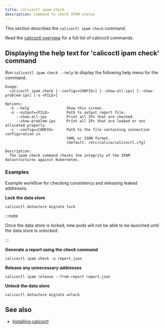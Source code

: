```yaml
---
title: calicoctl ipam check
description: Command to check IPAM status
---
```


This section describes the `calicoctl ipam check` command.

Read the [calicoctl overview](../overview.mdx) for a full list of calicoctl commands.

## Displaying the help text for 'calicoctl ipam check' command

Run `calicoctl ipam check --help` to display the following help menu for the command.

```
Usage:
  calicoctl ipam check [--config=<CONFIG>] [--show-all-ips] [--show-problem-ips] [-o <FILE>]

Options:
  -h --help                 Show this screen.
  -o --output=<FILE>        Path to output report file.
     --show-all-ips         Print all IPs that are checked.
     --show-problem-ips     Print all IPs that are leaked or not allocated properly.
  -c --config=<CONFIG>      Path to the file containing connection configuration in
                            YAML or JSON format.
                            [default: /etc/calico/calicoctl.cfg]

Description:
  The ipam check command checks the integrity of the IPAM datastructures against Kubernetes.
```

### Examples

Example workflow for checking consistency and releasing leaked addresses.

**Lock the data store**

```batch
calicoctl datastore migrate lock
```

:::note

Once the data store is locked, new pods will not be able to be launched until the data store is unlocked.

:::

**Generate a report using the check command**

```batch
calicoctl ipam check -o report.json
```

**Release any unnecessary addresses**

```batch
calicoctl ipam release --from-report report.json
```

**Unlock the data store**

```batch
calicoctl datastore migrate unlock
```

## See also

- [Installing calicoctl](../../../../operations/clis/calicoctl/install.mdx)
